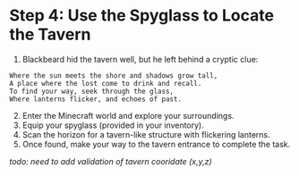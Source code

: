 # Step 4: Use the Spyglass to Locate the Tavern
1. Blackbeard hid the tavern well, but he left behind a cryptic clue:

```
Where the sun meets the shore and shadows grow tall,
A place where the lost come to drink and recall.
To find your way, seek through the glass,
Where lanterns flicker, and echoes of past.
```

2. Enter the Minecraft world and explore your surroundings.
3. Equip your spyglass (provided in your inventory).
4. Scan the horizon for a tavern-like structure with flickering lanterns.
5. Once found, make your way to the tavern entrance to complete the task.

_todo: need to add validation of tavern cooridate (x,y,z)_